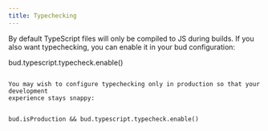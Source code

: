 ```yaml
---
title: Typechecking
---
```


By default TypeScript files will only be compiled to JS during builds.
If you also want typechecking, you can enable it in your bud configuration:


bud.typescript.typecheck.enable()
```

You may wish to configure typechecking only in production so that your development
experience stays snappy:


bud.isProduction && bud.typescript.typecheck.enable()
```
